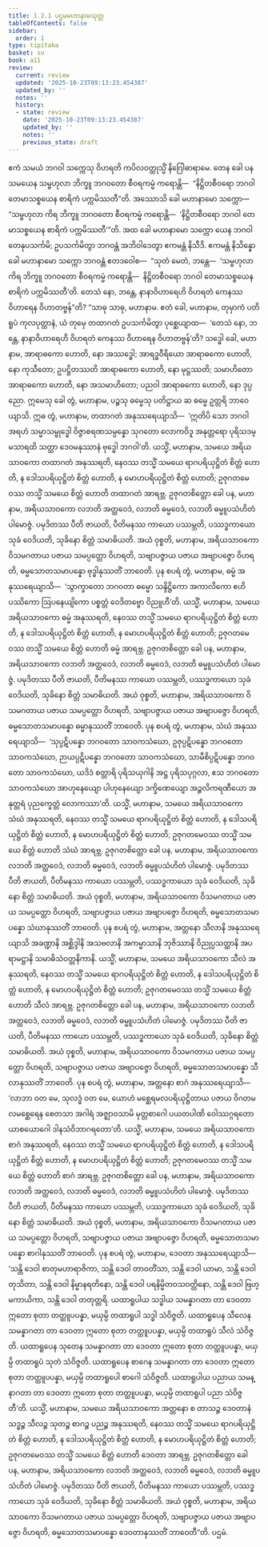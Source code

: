 ```yaml
---
title: 1.2.1 ပဌမမဟာနာမသုတ္တ
tableOfContents: false
sidebar:
  order: 1
type: tipitaka
basket: su
book: a11
review:
  current: review
  updated: '2025-10-23T09:13:23.454387'
  updated_by: ''
  notes: ''
  history:
  - state: review
    date: '2025-10-23T09:13:23.454387'
    updated_by: ''
    notes: ''
    previous_state: draft
---
```



<ReviewStatus review={frontmatter.review} showDetails={true} />

<HypothesisAnnotation frontmatter={frontmatter} />

<DynamicBreadcrumb />

<Division number="11" book="a11" e="ch" v="17" p="530">

<Paragraph number="85" book="a11">
ဧကံ သမယံ ဘဂဝါ သက္ကေသု ဝိဟရတိ ကပိလဝတ္ထုသ္မိံ နိဂြေါဓာရာမေ. တေန ခေါ ပန သမယေန သမ္ဗဟုလာ ဘိက္ခူ ဘဂဝတော စီဝရကမ္မံ ကရောန္တိ—  “နိဋ္ဌိတစီဝရော ဘဂဝါ တေမာသစ္စယေန စာရိကံ ပက္ကမိဿတီ”တိ. အဿောသိ ခေါ မဟာနာမော သက္ကော—  “သမ္ဗဟုလာ ကိရ ဘိက္ခူ ဘဂဝတော စီဝရကမ္မံ ကရောန္တိ—  ‘နိဋ္ဌိတစီဝရော ဘဂဝါ တေမာသစ္စယေန စာရိကံ ပက္ကမိဿတီ’”တိ.
</Paragraph>

<Paragraph number="86" book="a11">
အထ ခေါ မဟာနာမော သက္ကော ယေန ဘဂဝါ တေနုပသင်္ကမိ; ဥပသင်္ကမိတွာ ဘဂဝန္တံ အဘိဝါဒေတွာ ဧကမန္တံ နိသီဒိ. ဧကမန္တံ နိသိန္နော ခေါ မဟာနာမော သက္ကော ဘဂဝန္တံ ဧတဒဝေါစ—  “သုတံ မေတံ, ဘန္တေ—  ‘သမ္ဗဟုလာ ကိရ ဘိက္ခူ ဘဂဝတော စီဝရကမ္မံ ကရောန္တိ—  နိဋ္ဌိတစီဝရော ဘဂဝါ တေမာသစ္စယေန စာရိကံ ပက္ကမိဿတီ’တိ. တေသံ နော, ဘန္တေ, နာနာဝိဟာရေဟိ ဝိဟရတံ ကေနဿ ဝိဟာရေန ဝိဟာတဗ္ဗန်”တိ?
</Paragraph>

<Paragraph number="87" book="a11">
“သာဓု သာဓု, မဟာနာမ. ဧတံ ခေါ, မဟာနာမ, တုမှာကံ ပတိရူပံ ကုလပုတ္တာနံ, ယံ တုမှေ တထာဂတံ ဥပသင်္ကမိတွာ ပုစ္ဆေယျာထ—  ‘တေသံ နော, ဘန္တေ, နာနာဝိဟာရေဟိ ဝိဟရတံ ကေနဿ ဝိဟာရေန ဝိဟာတဗ္ဗန်’တိ? သဒ္ဓေါ ခေါ, မဟာနာမ, အာရာဓကော ဟောတိ, နော အဿဒ္ဓေါ; အာရဒ္ဓဝီရိယော အာရာဓကော ဟောတိ, နော ကုသီတော; ဥပဋ္ဌိတဿတိ အာရာဓကော ဟောတိ, နော မုဋ္ဌဿတိ; သမာဟိတော အာရာဓကော ဟောတိ, နော အသမာဟိတော; ပညဝါ အာရာဓကော ဟောတိ, နော ဒုပ္ပညော. ဣမေသု ခေါ တွံ, မဟာနာမ, ပဉ္စသု ဓမ္မေသု ပတိဋ္ဌာယ ဆ ဓမ္မေ ဥတ္တရိ ဘာဝေယျာသိ. ဣဓ တွံ, မဟာနာမ, တထာဂတံ အနုဿရေယျာသိ—  ‘ဣတိပိ သော ဘဂဝါ အရဟံ သမ္မာသမ္ဗုဒ္ဓေါ ဝိဇ္ဇာစရဏသမ္ပန္နော သုဂတော လောကဝိဒူ အနုတ္တရော ပုရိသဒမ္မသာရထိ သတ္ထာ ဒေဝမနုဿာနံ ဗုဒ္ဓေါ ဘဂဝါ’တိ. ယသ္မိံ, မဟာနာမ, သမယေ အရိယသာဝကော တထာဂတံ အနုဿရတိ, နေဝဿ တသ္မိံ သမယေ ရာဂပရိယုဋ္ဌိတံ စိတ္တံ ဟောတိ, န ဒေါသပရိယုဋ္ဌိတံ စိတ္တံ ဟောတိ, န မောဟပရိယုဋ္ဌိတံ စိတ္တံ ဟောတိ; ဥဇုဂတမေဝဿ တသ္မိံ သမယေ စိတ္တံ ဟောတိ တထာဂတံ အာရဗ္ဘ. ဥဇုဂတစိတ္တော ခေါ ပန, မဟာနာမ, အရိယသာဝကော လဘတိ အတ္ထဝေဒံ, လဘတိ ဓမ္မဝေဒံ, လဘတိ ဓမ္မူပသံဟိတံ ပါမောဇ္ဇံ. ပမုဒိတဿ ပီတိ ဇာယတိ, ပီတိမနဿ ကာယော ပဿမ္ဘတိ, ပဿဒ္ဓကာယော သုခံ ဝေဒိယတိ, သုခိနော စိတ္တံ သမာဓိယတိ. အယံ ဝုစ္စတိ, မဟာနာမ, အရိယသာဝကော ဝိသမဂတာယ ပဇာယ သမပ္ပတ္တော ဝိဟရတိ, သဗျာပဇ္ဇာယ ပဇာယ အဗျာပဇ္ဇော ဝိဟရတိ, ဓမ္မသောတသမာပန္နော ဗုဒ္ဓါနုဿတိံ ဘာဝေတိ.
</Paragraph>

<Paragraph number="88" book="a11">
ပုန စပရံ တွံ, မဟာနာမ, ဓမ္မံ အနုဿရေယျာသိ—  ‘သွာက္ခာတော ဘဂဝတာ ဓမ္မော သန္ဒိဋ္ဌိကော အကာလိကော ဧဟိပဿိကော ဩပနေယျိကော ပစ္စတ္တံ ဝေဒိတဗ္ဗော ဝိညူဟီ’တိ. ယသ္မိံ, မဟာနာမ, သမယေ အရိယသာဝကော ဓမ္မံ အနုဿရတိ, နေဝဿ တသ္မိံ သမယေ ရာဂပရိယုဋ္ဌိတံ စိတ္တံ ဟောတိ, န ဒေါသပရိယုဋ္ဌိတံ စိတ္တံ ဟောတိ, န မောဟပရိယုဋ္ဌိတံ စိတ္တံ ဟောတိ; ဥဇုဂတမေဝဿ တသ္မိံ သမယေ စိတ္တံ ဟောတိ ဓမ္မံ အာရဗ္ဘ. ဥဇုဂတစိတ္တော ခေါ ပန, မဟာနာမ, အရိယသာဝကော လဘတိ အတ္ထဝေဒံ, လဘတိ ဓမ္မဝေဒံ, လဘတိ ဓမ္မူပသံဟိတံ ပါမောဇ္ဇံ. ပမုဒိတဿ ပီတိ ဇာယတိ, ပီတိမနဿ ကာယော ပဿမ္ဘတိ, ပဿဒ္ဓကာယော သုခံ ဝေဒိယတိ, သုခိနော စိတ္တံ သမာဓိယတိ. အယံ ဝုစ္စတိ, မဟာနာမ, အရိယသာဝကော ဝိသမဂတာယ ပဇာယ သမပ္ပတ္တော ဝိဟရတိ, သဗျာပဇ္ဇာယ ပဇာယ အဗျာပဇ္ဇော ဝိဟရတိ, ဓမ္မသောတသမာပန္နော ဓမ္မာနုဿတိံ ဘာဝေတိ.
</Paragraph>

<Paragraph number="89" book="a11">
ပုန စပရံ တွံ, မဟာနာမ, သံဃံ အနုဿရေယျာသိ—  ‘သုပ္ပဋိပန္နော ဘဂဝတော သာဝကသံဃော, ဥဇုပ္ပဋိပန္နော ဘဂဝတော သာဝကသံဃော, ဉာယပ္ပဋိပန္နော ဘဂဝတော သာဝကသံဃော, သာမီစိပ္ပဋိပန္နော ဘဂဝတော သာဝကသံဃော, ယဒိဒံ စတ္တာရိ ပုရိသယုဂါနိ အဋ္ဌ ပုရိသပုဂ္ဂလာ, ဧသ ဘဂဝတော သာဝကသံဃော အာဟုနေယျော ပါဟုနေယျော ဒက္ခိဏေယျော အဉ္ဇလိကရဏီယော အနုတ္တရံ ပုညက္ခေတ္တံ လောကဿာ’တိ. ယသ္မိံ, မဟာနာမ, သမယေ အရိယသာဝကော သံဃံ အနုဿရတိ, နေဝဿ တသ္မိံ သမယေ ရာဂပရိယုဋ္ဌိတံ စိတ္တံ ဟောတိ, န ဒေါသပရိယုဋ္ဌိတံ စိတ္တံ ဟောတိ, န မောဟပရိယုဋ္ဌိတံ စိတ္တံ ဟောတိ; ဥဇုဂတမေဝဿ တသ္မိံ သမယေ စိတ္တံ ဟောတိ သံဃံ အာရဗ္ဘ. ဥဇုဂတစိတ္တော ခေါ ပန, မဟာနာမ, အရိယသာဝကော လဘတိ အတ္ထဝေဒံ, လဘတိ ဓမ္မဝေဒံ, လဘတိ ဓမ္မူပသံဟိတံ ပါမောဇ္ဇံ. ပမုဒိတဿ ပီတိ ဇာယတိ, ပီတိမနဿ ကာယော ပဿမ္ဘတိ, ပဿဒ္ဓကာယော သုခံ ဝေဒိယတိ, သုခိနော စိတ္တံ သမာဓိယတိ. အယံ ဝုစ္စတိ, မဟာနာမ, အရိယသာဝကော ဝိသမဂတာယ ပဇာယ သမပ္ပတ္တော ဝိဟရတိ, သဗျာပဇ္ဇာယ ပဇာယ အဗျာပဇ္ဇော ဝိဟရတိ, ဓမ္မသောတသမာပန္နော သံဃာနုဿတိံ ဘာဝေတိ.
</Paragraph>

<Paragraph number="90" book="a11">
ပုန စပရံ တွံ, မဟာနာမ, အတ္တနော သီလာနိ အနုဿရေယျာသိ အခဏ္ဍာနိ အစ္ဆိဒ္ဒါနိ အသဗလာနိ အကမ္မာသာနိ ဘုဇိဿာနိ ဝိညုပ္ပသတ္ထာနိ အပရာမဋ္ဌာနိ သမာဓိသံဝတ္တနိကာနိ. ယသ္မိံ, မဟာနာမ, သမယေ အရိယသာဝကော သီလံ အနုဿရတိ, နေဝဿ တသ္မိံ သမယေ ရာဂပရိယုဋ္ဌိတံ စိတ္တံ ဟောတိ, န ဒေါသပရိယုဋ္ဌိတံ စိတ္တံ ဟောတိ, န မောဟပရိယုဋ္ဌိတံ စိတ္တံ ဟောတိ; ဥဇုဂတမေဝဿ တသ္မိံ သမယေ စိတ္တံ ဟောတိ သီလံ အာရဗ္ဘ. ဥဇုဂတစိတ္တော ခေါ ပန, မဟာနာမ, အရိယသာဝကော လဘတိ အတ္ထဝေဒံ, လဘတိ ဓမ္မဝေဒံ, လဘတိ ဓမ္မူပသံဟိတံ ပါမောဇ္ဇံ. ပမုဒိတဿ ပီတိ ဇာယတိ, ပီတိမနဿ ကာယော ပဿမ္ဘတိ, ပဿဒ္ဓကာယော သုခံ ဝေဒိယတိ, သုခိနော စိတ္တံ သမာဓိယတိ. အယံ ဝုစ္စတိ, မဟာနာမ, အရိယသာဝကော ဝိသမဂတာယ ပဇာယ သမပ္ပတ္တော ဝိဟရတိ, သဗျာပဇ္ဇာယ ပဇာယ အဗျာပဇ္ဇော ဝိဟရတိ, ဓမ္မသောတသမာပန္နော သီလာနုဿတိံ ဘာဝေတိ.
</Paragraph>

<Paragraph number="91" book="a11">
ပုန စပရံ တွံ, မဟာနာမ, အတ္တနော စာဂံ အနုဿရေယျာသိ—  ‘လာဘာ ဝတ မေ, သုလဒ္ဓံ ဝတ မေ, ယောဟံ မစ္ဆေရမလပရိယုဋ္ဌိတာယ ပဇာယ ဝိဂတမလမစ္ဆေရေန စေတသာ အဂါရံ အဇ္ဈာဝသာမိ မုတ္တစာဂေါ ပယတပါဏိ ဝေါဿဂ္ဂရတော ယာစယောဂေါ ဒါနသံဝိဘာဂရတော’တိ. ယသ္မိံ, မဟာနာမ, သမယေ အရိယသာဝကော စာဂံ အနုဿရတိ, နေဝဿ တသ္မိံ သမယေ ရာဂပရိယုဋ္ဌိတံ စိတ္တံ ဟောတိ, န ဒေါသပရိယုဋ္ဌိတံ စိတ္တံ ဟောတိ, န မောဟပရိယုဋ္ဌိတံ စိတ္တံ ဟောတိ; ဥဇုဂတမေဝဿ တသ္မိံ သမယေ စိတ္တံ ဟောတိ စာဂံ အာရဗ္ဘ. ဥဇုဂတစိတ္တော ခေါ ပန, မဟာနာမ, အရိယသာဝကော လဘတိ အတ္ထဝေဒံ, လဘတိ ဓမ္မဝေဒံ, လဘတိ ဓမ္မူပသံဟိတံ ပါမောဇ္ဇံ. ပမုဒိတဿ ပီတိ ဇာယတိ, ပီတိမနဿ ကာယော ပဿမ္ဘတိ, ပဿဒ္ဓကာယော သုခံ ဝေဒိယတိ, သုခိနော စိတ္တံ သမာဓိယတိ. အယံ ဝုစ္စတိ, မဟာနာမ, အရိယသာဝကော ဝိသမဂတာယ ပဇာယ သမပ္ပတ္တော ဝိဟရတိ, သဗျာပဇ္ဇာယ ပဇာယ အဗျာပဇ္ဇော ဝိဟရတိ, ဓမ္မသောတသမာပန္နော စာဂါနုဿတိံ ဘာဝေတိ.
</Paragraph>

<Paragraph number="92" book="a11">
ပုန စပရံ တွံ, မဟာနာမ, ဒေဝတာ အနုဿရေယျာသိ—  ‘သန္တိ ဒေဝါ စာတုမဟာရာဇိကာ, သန္တိ ဒေဝါ တာဝတိံသာ, သန္တိ ဒေဝါ ယာမာ, သန္တိ ဒေဝါ တုသိတာ, သန္တိ ဒေဝါ နိမ္မာနရတိနော, သန္တိ ဒေဝါ ပရနိမ္မိတဝသဝတ္တိနော, သန္တိ ဒေဝါ ဗြဟ္မကာယိကာ, သန္တိ ဒေဝါ တတုတ္တရိ. ယထာရူပါယ သဒ္ဓါယ သမန္နာဂတာ တာ ဒေဝတာ ဣတော စုတာ တတ္ထူပပန္နာ, မယှမ္ပိ တထာရူပါ သဒ္ဓါ သံဝိဇ္ဇတိ. ယထာရူပေန သီလေန သမန္နာဂတာ တာ ဒေဝတာ ဣတော စုတာ တတ္ထူပပန္နာ, မယှမ္ပိ တထာရူပံ သီလံ သံဝိဇ္ဇတိ. ယထာရူပေန သုတေန သမန္နာဂတာ တာ ဒေဝတာ ဣတော စုတာ တတ္ထူပပန္နာ, မယှမ္ပိ တထာရူပံ သုတံ သံဝိဇ္ဇတိ. ယထာရူပေန စာဂေန သမန္နာဂတာ တာ ဒေဝတာ ဣတော စုတာ တတ္ထူပပန္နာ, မယှမ္ပိ တထာရူပေါ စာဂေါ သံဝိဇ္ဇတိ. ယထာရူပါယ ပညာယ သမန္နာဂတာ တာ ဒေဝတာ ဣတော စုတာ တတ္ထူပပန္နာ, မယှမ္ပိ တထာရူပါ ပညာ သံဝိဇ္ဇတီ’တိ. ယသ္မိံ, မဟာနာမ, သမယေ အရိယသာဝကော အတ္တနော စ တာသဉ္စ ဒေဝတာနံ သဒ္ဓဉ္စ သီလဉ္စ သုတဉ္စ စာဂဉ္စ ပညဉ္စ အနုဿရတိ, နေဝဿ တသ္မိံ သမယေ ရာဂပရိယုဋ္ဌိတံ စိတ္တံ ဟောတိ, န ဒေါသပရိယုဋ္ဌိတံ စိတ္တံ ဟောတိ, န မောဟပရိယုဋ္ဌိတံ စိတ္တံ ဟောတိ; ဥဇုဂတမေဝဿ တသ္မိံ သမယေ စိတ္တံ ဟောတိ ဒေဝတာ အာရဗ္ဘ. ဥဇုဂတစိတ္တော ခေါ ပန, မဟာနာမ, အရိယသာဝကော လဘတိ အတ္ထဝေဒံ, လဘတိ ဓမ္မဝေဒံ, လဘတိ ဓမ္မူပသံဟိတံ ပါမောဇ္ဇံ. ပမုဒိတဿ ပီတိ ဇာယတိ, ပီတိမနဿ ကာယော ပဿမ္ဘတိ, ပဿဒ္ဓကာယော သုခံ ဝေဒိယတိ, သုခိနော စိတ္တံ သမာဓိယတိ. အယံ ဝုစ္စတိ, မဟာနာမ, အရိယသာဝကော ဝိသမဂတာယ ပဇာယ သမပ္ပတ္တော ဝိဟရတိ, သဗျာပဇ္ဇာယ ပဇာယ အဗျာပဇ္ဇော ဝိဟရတိ, ဓမ္မသောတသမာပန္နော ဒေဝတာနုဿတိံ ဘာဝေတီ”တိ.

</Paragraph>
</Division>

<Paragraph number="93" type="center" book="a11">
ပဌမံ.
</Paragraph>